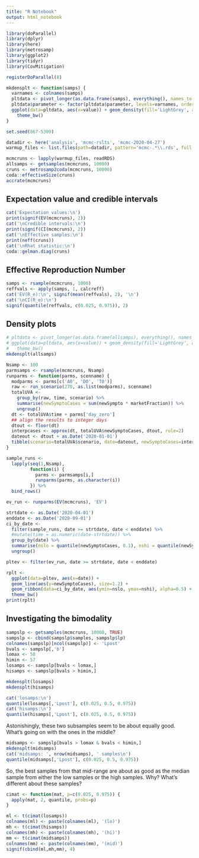 ```yaml
---
title: "R Notebook"
output: html_notebook
---
```


```r
library(doParallel)
library(dplyr)
library(here)
library(metrosamp)
library(ggplot2)
library(tidyr)
library(CovMitigation)

registerDoParallel(8)

mkdensplt <- function(samps) {
  varnames <- colnames(samps)
  pltdata <- pivot_longer(as.data.frame(samps), everything(), names_to = 'parameter')
  pltdata$parameter <- factor(pltdata$parameter, levels=varnames, ordered=TRUE)
  ggplot(data=pltdata, aes(x=value)) + geom_density(fill='LightGrey', alpha=0.5) + facet_wrap(~parameter, scales='free') +
    theme_bw()
}

set.seed(867-5309)
```

```r
datadir <- here('analysis', 'mcmc-rslts', 'mcmc-2020-04-27')
warmup_files <- list.files(path=datadir, pattern='mcmc-.*\\.rds', full.names=TRUE)

mcmcruns <- lapply(warmup_files, readRDS)
allsamps <- getsamples(mcmcruns, 10000)
cruns <- metrosamp2coda(mcmcruns, 10000)
coda::effectiveSize(cruns)
accrate(mcmcruns)
```

## Expectation value and credible intervals
```r
cat('Expectation values:\n')
print(signif(EV(mcmcruns), 2))
cat('\nCredible intervals:\n')
print(signif(CI(mcmcruns), 2))
cat('\nEffective samples:\n')
print(neff(cruns))
cat('\nRhat statistic:\n')
coda::gelman.diag(cruns)
```

## Effective Reproduction Number

```r
samps <- rsample(mcmcruns, 1000)
reffvals <- apply(samps, 1, calcreff)
cat('EV(R_e):\n', signif(mean(reffvals), 2), '\n')
cat('\nCI(R_e):\n')
signif(quantile(reffvals, c(0.025, 0.975)), 2)
```

## Density plots

```r
# pltdata <- pivot_longer(as.data.frame(allsamps), everything(), names_to = 'parameter')
# ggplot(data=pltdata, aes(x=value)) + geom_density(fill='LightGrey', alpha=0.5) + facet_wrap(~parameter, scales='free') +
#   theme_bw()
mkdensplt(allsamps)
```

```r
Nsamp <- 100
parmsamps <- rsample(mcmcruns, Nsamp)
runparms <- function(parms, scenname) {
  modparms <- parms[c('A0', 'D0', 'T0')]
  raw <- run_scenario(270, as.list(modparms), scenname)
  totalUVA <- 
    group_by(raw, time, scenario) %>% 
    summarise(newSymptoCases = sum(newSympto * marketFraction)) %>%
    ungroup()
  dt <- totalUVA$time + parms['day_zero']
  ## align the results to integer days
  dtout <- floor(dt)
  interpcases <- approx(dt, totalUVA$newSymptoCases, dtout, rule=2)
  dateout <- dtout + as.Date('2020-01-01')
  tibble(scenario=totalUVA$scenario, date=dateout, newSymptoCases=interpcases$y)
}

sample_runs <- 
  lapply(seq(1,Nsamp), 
         function(i) {
           parms <- parmsamps[i,]
           runparms(parms, as.character(i))
         }) %>%
  bind_rows()

ev_run <- runparms(EV(mcmcruns), 'EV')
```

```r
strtdate <- as.Date('2020-04-01')
enddate <- as.Date('2020-09-01')
ci_by_date <- 
  filter(sample_runs, date >= strtdate, date < enddate) %>%
  #mutate(time = as.numeric(date-strtdate)) %>%
  group_by(date) %>%
  summarise(nslo = quantile(newSymptoCases, 0.1), nshi = quantile(newSymptoCases, 0.9)) %>%
  ungroup()

pltev <- filter(ev_run, date >= strtdate, date < enddate)

rplt <- 
  ggplot(data=pltev, aes(x=date)) + 
  geom_line(aes(y=newSymptoCases), size=1.2) +
  geom_ribbon(data=ci_by_date, aes(ymin=nslo, ymax=nshi), alpha=0.5) +
  theme_bw()
print(rplt)
```

## Investigating the bimodality

```r
sampslp <- getsamples(mcmcruns, 10000, TRUE)
sampslp <- cbind(sampslp$samples, sampslp$lp)
colnames(sampslp)[ncol(sampslp)] <- 'Lpost'
bvals <- sampslp[,'b']
lomax <- 50
himin <- 57
losamps <- sampslp[bvals < lomax,]
hisamps <- sampslp[bvals > himin,]

mkdensplt(losamps)
mkdensplt(hisamps)

cat('losamps:\n')
quantile(losamps[,'Lpost'], c(0.025, 0.5, 0.975))
cat('hisamps:\n')
quantile(hisamps[,'Lpost'], c(0.025, 0.5, 0.975))
```

Astonishingly, these two subsamples seem to be about equally good.  What's going
on with the ones in the middle?

```r
midsamps <- sampslp[bvals > lomax & bvals < himin,]
mkdensplt(midsamps)
cat('midsamps: ', nrow(midsamps), ' samples\n')
quantile(midsamps[,'Lpost'], c(0.025, 0.5, 0.975))
```

So, the best samples from that mid-range are about as good as the median sample
from either the low samples or the high samples.  Why?  What's different about 
these samples?

```r
cimat <- function(mat, p=c(0.025, 0.975)) {
  apply(mat, 2, quantile, probs=p)
}

ml <- t(cimat(losamps))
colnames(ml) <- paste(colnames(ml), '(lo)')
mh <- t(cimat(hisamps))
colnames(mh) <- paste(colnames(mh), '(hi)')
mm <- t(cimat(midsamps))
colnames(mm) <- paste(colnames(mm), '(mid)')
signif(cbind(ml,mh,mm), 4)
```

